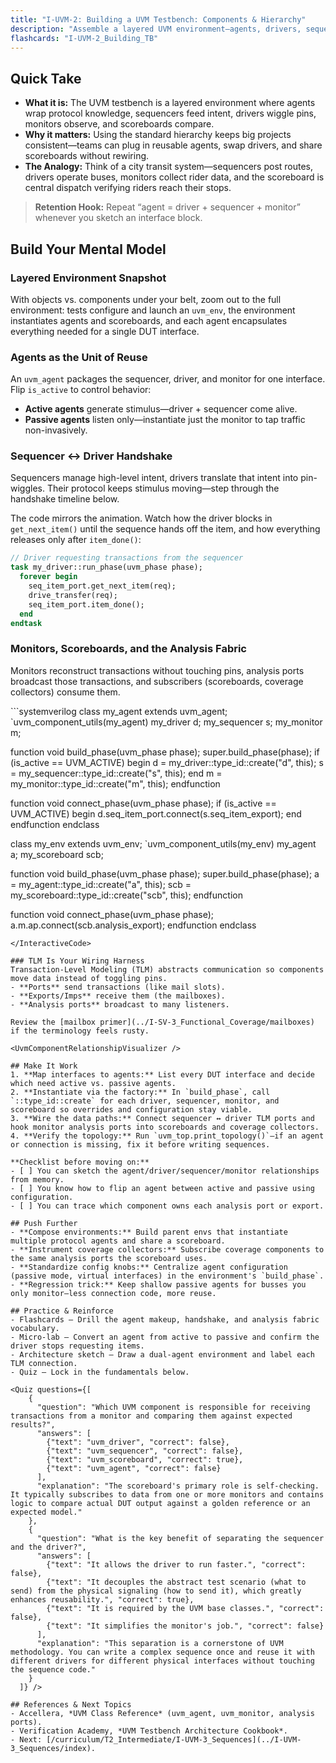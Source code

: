 ```yaml
---
title: "I-UVM-2: Building a UVM Testbench: Components & Hierarchy"
description: "Assemble a layered UVM environment—agents, drivers, sequencers, monitors, and scoreboards—and know how data flows between them."
flashcards: "I-UVM-2_Building_TB"
---
```



## Quick Take
- **What it is:** The UVM testbench is a layered environment where agents wrap protocol knowledge, sequencers feed intent, drivers wiggle pins, monitors observe, and scoreboards compare.
- **Why it matters:** Using the standard hierarchy keeps big projects consistent—teams can plug in reusable agents, swap drivers, and share scoreboards without rewiring.
- **The Analogy:** Think of a city transit system—sequencers post routes, drivers operate buses, monitors collect rider data, and the scoreboard is central dispatch verifying riders reach their stops.

> **Retention Hook:** Repeat “agent = driver + sequencer + monitor” whenever you sketch an interface block.

## Build Your Mental Model
### Layered Environment Snapshot
With objects vs. components under your belt, zoom out to the full environment: tests configure and launch an `uvm_env`, the environment instantiates agents and scoreboards, and each agent encapsulates everything needed for a single DUT interface.

<div className="my-8">
  <div className="glass-card glow-border mx-auto max-w-4xl overflow-hidden border border-white/10 bg-[var(--blueprint-glass)] p-6">
    <AnimatedUvmTestbenchDiagram />
  </div>
</div>

### Agents as the Unit of Reuse
An `uvm_agent` packages the sequencer, driver, and monitor for one interface. Flip `is_active` to control behavior:
- **Active agents** generate stimulus—driver + sequencer come alive.
- **Passive agents** listen only—instantiate just the monitor to tap traffic non-invasively.

### Sequencer ↔ Driver Handshake
Sequencers manage high-level intent, drivers translate that intent into pin-wiggles. Their protocol keeps stimulus moving—step through the handshake timeline below.

<AnimatedUvmSequenceDriverHandshakeDiagram />

The code mirrors the animation. Watch how the driver blocks in `get_next_item()` until the sequence hands off the item, and how everything releases only after `item_done()`:

```systemverilog
// Driver requesting transactions from the sequencer
task my_driver::run_phase(uvm_phase phase);
  forever begin
    seq_item_port.get_next_item(req);
    drive_transfer(req);
    seq_item_port.item_done();
  end
endtask
```

### Monitors, Scoreboards, and the Analysis Fabric
Monitors reconstruct transactions without touching pins, analysis ports broadcast those transactions, and subscribers (scoreboards, coverage collectors) consume them.

<InteractiveCode>
```systemverilog
class my_agent extends uvm_agent;
  `uvm_component_utils(my_agent)
  my_driver d;
  my_sequencer s;
  my_monitor m;

  function void build_phase(uvm_phase phase);
    super.build_phase(phase);
    if (is_active == UVM_ACTIVE) begin
      d = my_driver::type_id::create("d", this);
      s = my_sequencer::type_id::create("s", this);
    end
    m = my_monitor::type_id::create("m", this);
  endfunction

  function void connect_phase(uvm_phase phase);
    if (is_active == UVM_ACTIVE) begin
      d.seq_item_port.connect(s.seq_item_export);
    end
  endfunction
endclass

class my_env extends uvm_env;
  `uvm_component_utils(my_env)
  my_agent a;
  my_scoreboard scb;

  function void build_phase(uvm_phase phase);
    super.build_phase(phase);
    a = my_agent::type_id::create("a", this);
    scb = my_scoreboard::type_id::create("scb", this);
  endfunction

  function void connect_phase(uvm_phase phase);
    a.m.ap.connect(scb.analysis_export);
  endfunction
endclass
```
</InteractiveCode>

### TLM Is Your Wiring Harness
Transaction-Level Modeling (TLM) abstracts communication so components move data instead of toggling pins.
- **Ports** send transactions (like mail slots).
- **Exports/Imps** receive them (the mailboxes).
- **Analysis ports** broadcast to many listeners.

Review the [mailbox primer](../I-SV-3_Functional_Coverage/mailboxes) if the terminology feels rusty.

<UvmComponentRelationshipVisualizer />

## Make It Work
1. **Map interfaces to agents:** List every DUT interface and decide which need active vs. passive agents.
2. **Instantiate via the factory:** In `build_phase`, call `::type_id::create` for each driver, sequencer, monitor, and scoreboard so overrides and configuration stay viable.
3. **Wire the data paths:** Connect sequencer ↔ driver TLM ports and hook monitor analysis ports into scoreboards and coverage collectors.
4. **Verify the topology:** Run `uvm_top.print_topology()`—if an agent or connection is missing, fix it before writing sequences.

**Checklist before moving on:**
- [ ] You can sketch the agent/driver/sequencer/monitor relationships from memory.
- [ ] You know how to flip an agent between active and passive using configuration.
- [ ] You can trace which component owns each analysis port or export.

## Push Further
- **Compose environments:** Build parent envs that instantiate multiple protocol agents and share a scoreboard.
- **Instrument coverage collectors:** Subscribe coverage components to the same analysis ports the scoreboard uses.
- **Standardize config knobs:** Centralize agent configuration (passive mode, virtual interfaces) in the environment's `build_phase`.
- **Regression trick:** Keep shallow passive agents for busses you only monitor—less connection code, more reuse.

## Practice & Reinforce
- Flashcards – Drill the agent makeup, handshake, and analysis fabric vocabulary.
- Micro-lab – Convert an agent from active to passive and confirm the driver stops requesting items.
- Architecture sketch – Draw a dual-agent environment and label each TLM connection.
- Quiz – Lock in the fundamentals below.

<Quiz questions={[
    {
      "question": "Which UVM component is responsible for receiving transactions from a monitor and comparing them against expected results?",
      "answers": [
        {"text": "uvm_driver", "correct": false},
        {"text": "uvm_sequencer", "correct": false},
        {"text": "uvm_scoreboard", "correct": true},
        {"text": "uvm_agent", "correct": false}
      ],
      "explanation": "The scoreboard's primary role is self-checking. It typically subscribes to data from one or more monitors and contains logic to compare actual DUT output against a golden reference or an expected model."
    },
    {
      "question": "What is the key benefit of separating the sequencer and the driver?",
      "answers": [
        {"text": "It allows the driver to run faster.", "correct": false},
        {"text": "It decouples the abstract test scenario (what to send) from the physical signaling (how to send it), which greatly enhances reusability.", "correct": true},
        {"text": "It is required by the UVM base classes.", "correct": false},
        {"text": "It simplifies the monitor's job.", "correct": false}
      ],
      "explanation": "This separation is a cornerstone of UVM methodology. You can write a complex sequence once and reuse it with different drivers for different physical interfaces without touching the sequence code."
    }
  ]} />

## References & Next Topics
- Accellera, *UVM Class Reference* (uvm_agent, uvm_monitor, analysis ports).
- Verification Academy, *UVM Testbench Architecture Cookbook*.
- Next: [/curriculum/T2_Intermediate/I-UVM-3_Sequences](../I-UVM-3_Sequences/index).
